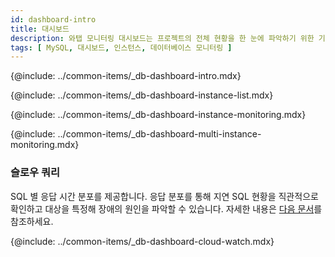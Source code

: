 ```yaml
---
id: dashboard-intro
title: 대시보드
description: 와탭 모니터링 대시보드는 프로젝트의 전체 현황을 한 눈에 파악하기 위한 기능을 제공합니다.
tags: [ MySQL, 대시보드, 인스턴스, 데이터베이스 모니터링 ]
---
```


{@include: ../common-items/_db-dashboard-intro.mdx}

{@include: ../common-items/_db-dashboard-instance-list.mdx}

{@include: ../common-items/_db-dashboard-instance-monitoring.mdx}  

{@include: ../common-items/_db-dashboard-multi-instance-monitoring.mdx}  

### 슬로우 쿼리

SQL 별 응답 시간 분포를 제공합니다. 응답 분포를 통해 지연 SQL 현황을 직관적으로 확인하고 대상을 특정해 장애의 원인을 파악할 수 있습니다. 자세한 내용은 [다음 문서](slow-query)를 참조하세요.

{@include: ../common-items/_db-dashboard-cloud-watch.mdx}